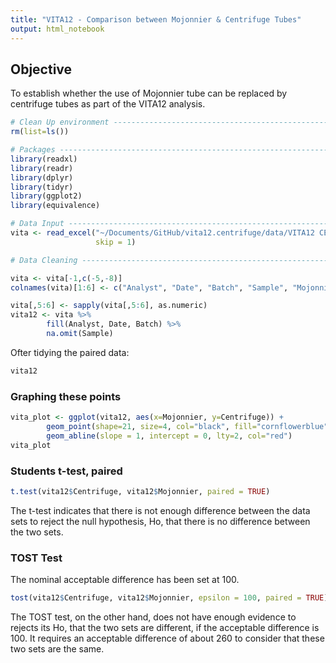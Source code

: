```yaml
---
title: "VITA12 - Comparison between Mojonnier & Centrifuge Tubes"
output: html_notebook
---
```


## Objective ##
To establish whether the use of Mojonnier tube can be replaced by centrifuge tubes as part of the VITA12 analysis.


```r
# Clean Up environment ---------------------------------------------------
rm(list=ls())

# Packages ---------------------------------------------------------------
library(readxl)
library(readr)
library(dplyr)
library(tidyr)
library(ggplot2)
library(equivalence)

# Data Input -------------------------------------------------------------
vita <- read_excel("~/Documents/GitHub/vita12.centrifuge/data/VITA12 CENTRIFUGE TUBES TRIAL STUDY.xlsx", 
                   skip = 1)

# Data Cleaning ----------------------------------------------------------

vita <- vita[-1,c(-5,-8)]
colnames(vita)[1:6] <- c("Analyst", "Date", "Batch", "Sample", "Mojonnier", "Centrifuge")

vita[,5:6] <- sapply(vita[,5:6], as.numeric)
vita12 <- vita %>% 
        fill(Analyst, Date, Batch) %>% 
        na.omit(Sample)
```

Ofter tidying the paired data:

```r
vita12
```

### Graphing these points ###

```r
vita_plot <- ggplot(vita12, aes(x=Mojonnier, y=Centrifuge)) +
        geom_point(shape=21, size=4, col="black", fill="cornflowerblue") +
        geom_abline(slope = 1, intercept = 0, lty=2, col="red")
vita_plot
```

### Students t-test, paired ###
```r
t.test(vita12$Centrifuge, vita12$Mojonnier, paired = TRUE)

```

The t-test indicates that there is not enough difference between the data sets to reject the null hypothesis, Ho, that there is no difference between the two sets.

### TOST Test ###
The nominal acceptable difference has been set at 100.

```r
tost(vita12$Centrifuge, vita12$Mojonnier, epsilon = 100, paired = TRUE)
```
 The TOST test, on the other hand, does not have enough evidence to rejects its Ho, that the two sets are different, if the acceptable difference is 100.  It requires an acceptable difference of about 260 to consider that these two sets are the same.
 
